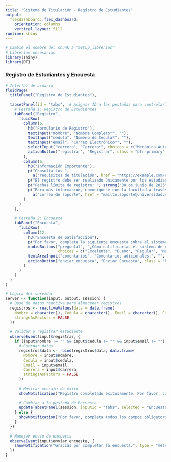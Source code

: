 ---
title: "Sistema de Titulación - Registro de Estudiantes"
output: 
  flexdashboard::flex_dashboard:
    orientation: columns
    vertical_layout: fill
runtime: shiny
---

```{r setup_librerias, include=FALSE} 
# Cambié el nombre del chunk a "setup_librerias"
# Librerías necesarias
library(shiny)
library(DT)
```



### Registro de Estudiantes y Encuesta

```{r}
# Interfaz de usuario
fluidPage(
  titlePanel("Registro de Estudiantes"),
  
  tabsetPanel(id = "tabs",  # Asignar ID a las pestañas para controlarlas dinámicamente
    # Pestaña 1: Registro de Estudiantes
    tabPanel("Registro",
      fluidRow(
        column(6,
          h3("Formulario de Registro"),
          textInput("nombre", "Nombre Completo*", ""),
          textInput("cedula", "Número de Cédula*", ""),
          textInput("email", "Correo Electrónico*", ""),
          selectInput("carrera", "Carrera*", choices = c("Mecánica Automotriz", "Mecatrónica", "Contabilidad")),
          actionButton("registrar", "Registrar", class = "btn-primary")
        ),
        column(6,
          h3("Información Importante"),
          p("Consulta los ", 
            a("requisitos de titulación", href = "https://example.com/requisitos", target = "_blank"), "."),
          p("El registro debe ser realizado únicamente por los estudiantes."),
          p("Fechas límite de registro: ", strong("30 de junio de 2025"), "."),
          p("Para más información, comuníquese con la facultad a través de nuestro ",
            a("correo de soporte", href = "mailto:soporte@universidad.edu.ec"), ".")
        )
      )
    ),
    
    # Pestaña 2: Encuesta
    tabPanel("Encuesta",
      fluidRow(
        column(12,
          h3("Encuesta de Satisfacción"),
          p("Por favor, completa la siguiente encuesta sobre el sistema de registro."),
          radioButtons("pregunta1", "¿Cómo calificarías el sistema de registro?", 
                       choices = c("Excelente", "Bueno", "Regular", "Malo")),
          textAreaInput("comentarios", "Comentarios adicionales:", "", placeholder = "Escribe aquí tus comentarios..."),
          actionButton("enviar_encuesta", "Enviar Encuesta", class = "btn-success")
        )
      )
    )
  )
)
```

```{r server_librerias, include=FALSE}
# Lógica del servidor
server <- function(input, output, session) {
  # Base de datos reactiva para almacenar registros
  registros <- reactiveValues(data = data.frame(
    Nombre = character(), Cedula = character(), Email = character(), Carrera = character(),
    stringsAsFactors = FALSE
  ))
  
  # Validar y registrar estudiante
  observeEvent(input$registrar, {
    if (input$nombre != "" && input$cedula != "" && input$email != "") {
      # Guardar datos
      registros$data <- rbind(registros$data, data.frame(
        Nombre = input$nombre,
        Cedula = input$cedula,
        Email = input$email,
        Carrera = input$carrera,
        stringsAsFactors = FALSE
      ))
      
      # Mostrar mensaje de éxito
      showNotification("Registro completado exitosamente. Por favor, completa la encuesta.", type = "message")
      
      # Cambiar a la pestaña de Encuesta
      updateTabsetPanel(session, inputId = "tabs", selected = "Encuesta")
    } else {
      showNotification("Por favor, completa todos los campos obligatorios.", type = "error")
    }
  })
  
  # Manejar envío de encuesta
  observeEvent(input$enviar_encuesta, {
    showNotification("Gracias por completar la encuesta.", type = "message")
  })
}
```

